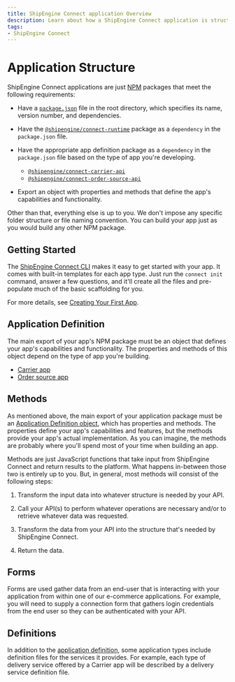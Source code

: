 ```yaml
---
title: ShipEngine Connect application Overview
description: Learn about how a ShipEngine Connect application is structured.
tags:
- ShipEngine Connect
---
```



Application Structure
==================
ShipEngine Connect applications are just [NPM](https://www.npmjs.com/) packages that meet the following requirements:

* Have a [`package.json`](https://docs.npmjs.com/creating-a-package-json-file) file in the root directory, which specifies its name, version number, and dependencies.

* Have the [`@shipengine/connect-runtime`](https://www.npmjs.com/package/@shipengine/connect-runtime) package as a `dependency` in the `package.json` file.
* Have the appropriate app definition package as a `dependency` in the `package.json` file based on the type of app you're developing.
  * [`@shipengine/connect-carrier-api`](https://www.npmjs.com/package/@shipengine/connect-carrier-api)
  * [`@shipengine/connect-order-source-api`](https://www.npmjs.com/package/@shipengine/connect-order-source-api)

* Export an object with properties and methods that define the app's capabilities and functionality.

Other than that, everything else is up to you. We don't impose any specific folder structure or file naming convention. You can build your app just as you would build any other NPM package.


Getting Started
---------------------
The [ShipEngine Connect CLI](cli.mdx) makes it easy to get started with your app. It comes with built-in templates for each app type.
Just run the `connect init` command, answer a few questions, and it'll create all the files and pre-populate much of the basic scaffolding for you.

For more details, see [Creating Your First App](create-first-app.mdx).


Application Definition
---------------------
The main export of your app's NPM package must be an object that defines your app's capabilities and functionality.  The properties and methods of this object depend on the type of app you're building.

* [Carrier app](./app-definition/carrier.mdx)
* [Order source app](./app-definition/order-source.mdx)


Methods
---------------------
As mentioned above, the main export of your application package must be an [Application Definition object](#application-definition), which has properties and methods.
The properties define your app's capabilities and features, but the methods provide your app's actual implementation.
As you can imagine, the methods are probably where you'll spend most of your time when building an app.

Methods are just JavaScript functions that take input from ShipEngine Connect and return results to the platform.  What happens in-between those two is entirely up to you.  But, in general, most methods will consist of the following steps:

1) Transform the input data into whatever structure is needed by your API.

2) Call your API(s) to perform whatever operations are necessary and/or to retrieve whatever data was requested.

3) Transform the data from your API into the structure that's needed by ShipEngine Connect.

4) Return the data.

Forms
---------------------
Forms are used gather data from an end-user that is interacting with your application from within one of our e-commerce applications.
For example, you will need to supply a connection form that gathers login credentials
from the end user so they can be authenticated with your API.

Definitions
-------------------------
In addition to the [application definition](#application-definition), some application types include definition files for the services it provides. For example, each type of delivery service
offered by a Carrier app will be described by a delivery service definition file.

<Pager
  prev="getting-started.mdx" prevTitle="Getting Started"
  next="tools.mdx" nextTitle="Recommended Tools"
/>
